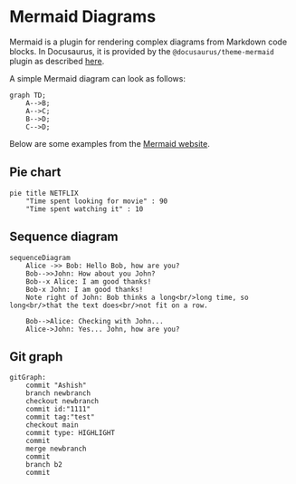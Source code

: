 # Mermaid Diagrams
Mermaid is a plugin for rendering complex diagrams from Markdown code blocks. In Docusaurus, it is provided by the
`@docusaurus/theme-mermaid` plugin as described [here](https://docusaurus.io/docs/next/markdown-features/diagrams).

A simple Mermaid diagram can look as follows:
```mermaid
graph TD;
    A-->B;
    A-->C;
    B-->D;
    C-->D;
```

Below are some examples from the [Mermaid website](https://mermaid.js.org/syntax/examples.html).

## Pie chart
```mermaid
pie title NETFLIX
    "Time spent looking for movie" : 90
    "Time spent watching it" : 10
```

## Sequence diagram
```mermaid
sequenceDiagram
    Alice ->> Bob: Hello Bob, how are you?
    Bob-->>John: How about you John?
    Bob--x Alice: I am good thanks!
    Bob-x John: I am good thanks!
    Note right of John: Bob thinks a long<br/>long time, so long<br/>that the text does<br/>not fit on a row.

    Bob-->Alice: Checking with John...
    Alice->John: Yes... John, how are you?
```

## Git graph
```mermaid
gitGraph:
    commit "Ashish"
    branch newbranch
    checkout newbranch
    commit id:"1111"
    commit tag:"test"
    checkout main
    commit type: HIGHLIGHT
    commit
    merge newbranch
    commit
    branch b2
    commit
```
